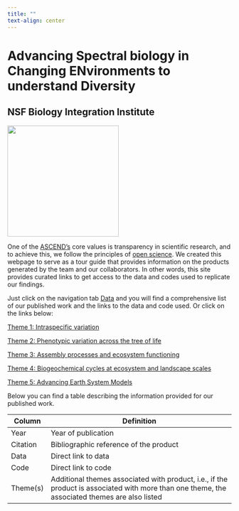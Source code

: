 ```yaml
---
title: ""
text-align: center
---
```


# **A**dvancing **S**pectral biology in **C**hanging **EN**vironments to understand **D**iversity

## NSF Biology Integration Institute

![](img/Logo+circle.png){fig-align="center" width="250"}

One of the [ASCEND's](https://www.spectralbiology.org/) core values is transparency in scientific research, and to achieve this, we follow the principles of [open science](https://en.wikipedia.org/wiki/Open_science). We created this webpage to serve as a tour guide that provides information on the products generated by the team and our collaborators. In other words, this site provides curated links to get access to the data and codes used to replicate our findings.

Just click on the navigation tab [Data](https://ascend-bii.github.io/Data-management/Theme/Theme1) and you will find a comprehensive list of our published work and the links to the data and code used. Or click on the links below:

[Theme 1: Intraspecific variation](themes/Theme1.qmd)

[Theme 2: Phenotypic variation across the tree of life](themes/Theme2.qmd)

[Theme 3: Assembly processes and ecosystem functioning](themes/Theme3.qmd)

[Theme 4: Biogeochemical cycles at ecosystem and landscape scales](themes/Theme4.qmd)

[Theme 5: Advancing Earth System Models](themes/Theme5.qmd)

Below you can find a table describing the information provided for our published work.

| Column   | Definition                                                                                                                                    |
|------------|------------------------------------------------------------|
| Year     | Year of publication                                                                                                                           |
| Citation | Bibliographic reference of the product                                                                                                        |
| Data     | Direct link to data                                                                                                                           |
| Code     | Direct link to code                                                                                                                           |
| Theme(s) | Additional themes associated with product, i.e., if the product is associated with more than one theme, the associated themes are also listed |
